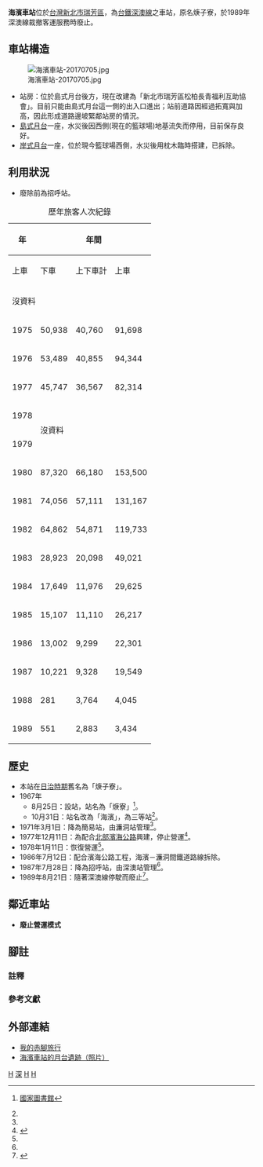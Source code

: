 {{Infobox_Station|
RouteType=Tra|
Title=海濱車站|
|linecolour=#0008BD|
ImageName=Haibin Station.JPG|
ImageSize=300px|
EngTitle=Haibin Station|
Operator=[[臺灣鐵路管理局|臺灣鐵路管理局]]|
Line=[[深澳線|深澳線]]|
Place=[[新北市|新北市]][[瑞芳區|瑞芳區]]海濱里籠山路22號|
StartDate=1967年8月25日|
EndDate=1989年8月21日|
Code=無|
Style=平面車站|
TraOldName=焿子寮、焿寮|
TraLevel=招呼站（裁撤前）|
TraPlatformS=[[島式月台|島式月台]]一座，水災後停用。<br>[[岸式月台|岸式月台]]一座。(已拆除)|
TraElecCode=ㄏㄞ|
TraWeb=|
TraStartLocal=瑞芳|
TraMile=8.6|
}}
'''海濱車站'''位於[[台灣|台灣]][[新北市|新北市]][[瑞芳區|瑞芳區]]，為[[台鐵|台鐵]][[深澳線|深澳線]]之車站，原名焿子寮，於1989年深澳線裁撤客運服務時廢止。

==車站構造==
[[File:海濱車站-20170705.jpg|thumb]]
*站房：位於島式月台後方，現在改建為「新北市瑞芳區松柏長青福利互助協會」。目前只能由島式月台這一側的出入口進出；站前道路因經過拓寬與加高，因此形成道路邊坡緊鄰站房的情況。
*[[島式月台|島式月台]]一座，水災後因西側(現在的籃球場)地基流失而停用，目前保存良好。
*[[岸式月台|岸式月台]]一座，位於現今籃球場西側，水災後用枕木臨時搭建，已拆除。

==利用狀況==
*廢除前為招呼站。
{| class="wikitable" style="text-align: right; font-size:85%"
|+歷年旅客人次紀錄
! rowspan=2| 年
! colspan=3|年間
! rowspan=2 width=1em |來源
! colspan=2|1日平均
|-
!上車
!下車
!上下車計
!上車
!上下車
|-
|colspan=7|沒資料
|-
| 1975||50,938||40,760||91,698||<ref>{{Cite report |url=https://twinfo.ncl.edu.tw/tiqry/hypage.cgi?HYPAGE=search/merge_pdf.hpg&dtd_id=11&type=s&sysid=T1936754 |pages=頁44-59 |title=中華民國64年 臺灣鐵路統計年報 各站客貨運狀況 Volume of Passenger & Freight Traffic |year=1976年6月 |author=交通部臺灣鐵路管理局 |publisher=國家圖書館 政府統計資訊網 |date= |access-date=2022-01-09 |archive-date=2021-08-24 |archive-url=https://web.archive.org/web/20210824074529/https://twinfo.ncl.edu.tw/tiqry/hypage.cgi?HYPAGE=search%2Fmerge_pdf.hpg&dtd_id=11&type=s&sysid=T1936754 |dead-url=no }}</ref>||140||251
|-
| 1976||53,489||40,855||94,344||<ref>{{Cite report |url=https://twinfo.ncl.edu.tw/tiqry/hypage.cgi?HYPAGE=search/merge_pdf.hpg&dtd_id=11&type=s&sysid=T1936675 |pages=頁26-41 |title=中華民國65年 臺灣鐵路統計年報 各站客貨運狀況 Volume of Passenger & Freight Traffic |year=1977年6月 |author=交通部臺灣鐵路管理局 |publisher=國家圖書館 政府統計資訊網 |date= |access-date=2022-01-09 |archive-date=2021-08-24 |archive-url=https://web.archive.org/web/20210824073241/https://twinfo.ncl.edu.tw/tiqry/hypage.cgi?HYPAGE=search%2Fmerge_pdf.hpg&dtd_id=11&type=s&sysid=T1936675 |dead-url=no }}</ref>||146||258
|-
| 1977||45,747||36,567||82,314||<ref>{{Cite report |url=https://twinfo.ncl.edu.tw/tiqry/hypage.cgi?HYPAGE=search/merge_pdf.hpg&dtd_id=11&type=s&sysid=T1936591 |pages=頁46-61 |title=中華民國66年 臺灣鐵路統計年報 各站客貨運狀況 Volume of Passenger & Freight Traffic |year=1978年6月 |author=交通部臺灣鐵路管理局 |publisher=國家圖書館 政府統計資訊網 |date= |access-date=2022-01-09 |archive-date=2021-08-24 |archive-url=https://web.archive.org/web/20210824073250/https://twinfo.ncl.edu.tw/tiqry/hypage.cgi?HYPAGE=search%2Fmerge_pdf.hpg&dtd_id=11&type=s&sysid=T1936591 |dead-url=no }}</ref>||133||239
|-
| 1978||rowspan=2 colspan=6|沒資料
|-
| 1979
|-
| 1980||87,320||66,180||153,500||<ref>{{Cite report |url=https://twinfo.ncl.edu.tw/tiqry/hypage.cgi?HYPAGE=search/merge_pdf.hpg&dtd_id=11&type=s&sysid=T1936289 |pages=頁70-87 |title=中華民國69年 臺灣鐵路統計年報 各站客貨運狀況 Volume of Passenger & Freight Traffic |year=1981年6月 |author=交通部臺灣鐵路管理局 |publisher=國家圖書館 政府統計資訊網 |date= |access-date=2022-01-09 |archive-date=2021-08-24 |archive-url=https://web.archive.org/web/20210824073254/https://twinfo.ncl.edu.tw/tiqry/hypage.cgi?HYPAGE=search%2Fmerge_pdf.hpg&dtd_id=11&type=s&sysid=T1936289 |dead-url=no }}</ref>||239||419
|-
| 1981||74,056||57,111||131,167||<ref>{{Cite report |url=https://twinfo.ncl.edu.tw/tiqry/hypage.cgi?HYPAGE=search/merge_pdf.hpg&dtd_id=11&type=s&sysid=T1936190 |pages=頁68-81 |title=中華民國70年 臺灣鐵路統計年報 各站客貨運狀況 Volume of Passenger & Freight Traffic |year=1982年6月 |author=交通部臺灣鐵路管理局 |publisher=國家圖書館 政府統計資訊網 |date= |access-date=2022-01-09 |archive-date=2021-08-24 |archive-url=https://web.archive.org/web/20210824071018/https://twinfo.ncl.edu.tw/tiqry/hypage.cgi?HYPAGE=search%2Fmerge_pdf.hpg&dtd_id=11&type=s&sysid=T1936190 |dead-url=no }}</ref>||203||359
|-
| 1982||64,862||54,871||119,733||<ref>{{Cite report |url=https://twinfo.ncl.edu.tw/tiqry/hypage.cgi?HYPAGE=search/merge_pdf.hpg&dtd_id=11&type=s&sysid=T1936081 |pages=頁62-75 |title=中華民國71年 臺灣鐵路統計年報 各站客貨運狀況 Volume of Passenger & Freight Traffic |year=1983年6月 |author=交通部臺灣鐵路管理局 |publisher=國家圖書館 政府統計資訊網 |date= |access-date=2022-01-09 |archive-date=2021-08-24 |archive-url=https://web.archive.org/web/20210824071019/https://twinfo.ncl.edu.tw/tiqry/hypage.cgi?HYPAGE=search%2Fmerge_pdf.hpg&dtd_id=11&type=s&sysid=T1936081 |dead-url=no }}</ref>||178||328
|-
| 1983||28,923||20,098||49,021||<ref>{{Cite report |url=https://twinfo.ncl.edu.tw/tiqry/hypage.cgi?HYPAGE=search/merge_pdf.hpg&dtd_id=11&type=s&sysid=T1935978 |pages=頁64-75 |title=中華民國72年 臺灣鐵路統計年報 各站客貨運狀況 Volume of Passenger & Freight Traffic |year=1984年6月 |author=交通部臺灣鐵路管理局 |publisher=國家圖書館 政府統計資訊網 |date= |access-date=2022-01-09 |archive-date=2021-08-24 |archive-url=https://web.archive.org/web/20210824071047/https://twinfo.ncl.edu.tw/tiqry/hypage.cgi?HYPAGE=search%2Fmerge_pdf.hpg&dtd_id=11&type=s&sysid=T1935978 |dead-url=no }}</ref>||79||134
|-
| 1984||17,649||11,976||29,625||<ref>{{Cite report |url=https://twinfo.ncl.edu.tw/tiqry/hypage.cgi?HYPAGE=search/merge_pdf.hpg&dtd_id=11&type=s&sysid=T1935893 |pages=頁66-77 |title=中華民國73年 臺灣鐵路統計年報 各站客貨運狀況 Volume of Passenger & Freight Traffic |year=1985年6月 |author=交通部臺灣鐵路管理局 |publisher=國家圖書館 政府統計資訊網 |date= |access-date=2022-01-09 |archive-date=2021-08-24 |archive-url=https://web.archive.org/web/20210824071018/https://twinfo.ncl.edu.tw/tiqry/hypage.cgi?HYPAGE=search%2Fmerge_pdf.hpg&dtd_id=11&type=s&sysid=T1935893 |dead-url=no }}</ref>||48||81
|-
| 1985||15,107||11,110||26,217||<ref>{{Cite report |url=https://twinfo.ncl.edu.tw/tiqry/hypage.cgi?HYPAGE=search/merge_pdf.hpg&dtd_id=11&type=s&sysid=T1935807 |pages=頁66-77 |title=中華民國74年 臺灣鐵路統計年報 各站客貨運狀況 Volume of Passenger & Freight Traffic |year=1986年6月 |author=交通部臺灣鐵路管理局 |publisher=國家圖書館 政府統計資訊網 |date= |access-date=2022-01-09 |archive-date=2021-09-06 |archive-url=https://web.archive.org/web/20210906134614/https://twinfo.ncl.edu.tw/tiqry/hypage.cgi?HYPAGE=search%2Fmerge_pdf.hpg&dtd_id=11&type=s&sysid=T1935807 |dead-url=no }}</ref>||41||72
|-
| 1986||13,002||9,299||22,301||<ref>{{Cite report |url=https://twinfo.ncl.edu.tw/tiqry/hypage.cgi?HYPAGE=search/merge_pdf.hpg&dtd_id=11&type=s&sysid=T1935725 |pages=頁64-75 |title=中華民國75年 臺灣鐵路統計年報 各站客貨運狀況 Volume of Passenger & Freight Traffic |year=1987年6月 |author=交通部臺灣鐵路管理局 |publisher=國家圖書館 政府統計資訊網 |date= |access-date=2022-01-09 |archive-date=2021-08-24 |archive-url=https://web.archive.org/web/20210824080015/https://twinfo.ncl.edu.tw/tiqry/hypage.cgi?HYPAGE=search%2Fmerge_pdf.hpg&dtd_id=11&type=s&sysid=T1935725 |dead-url=no }}</ref>||36||61
|-
| 1987||10,221||9,328||19,549||<ref>{{Cite report |url=https://twinfo.ncl.edu.tw/tiqry/hypage.cgi?HYPAGE=search/merge_pdf.hpg&dtd_id=11&type=s&sysid=T1935625 |pages=頁62-73 |title=中華民國76年 臺灣鐵路統計年報 各站客貨運狀況 Volume of Passenger & Freight Traffic |year=1988年6月 |author=交通部臺灣鐵路管理局 |publisher=國家圖書館 政府統計資訊網 |date= |access-date=2022-01-09 |archive-date=2021-08-24 |archive-url=https://web.archive.org/web/20210824074609/https://twinfo.ncl.edu.tw/tiqry/hypage.cgi?HYPAGE=search%2Fmerge_pdf.hpg&dtd_id=11&type=s&sysid=T1935625 |dead-url=no }}</ref>||28||54
|-
| 1988||281||3,764||4,045||<ref>{{Cite report |url=https://twinfo.ncl.edu.tw/tiqry/hypage.cgi?HYPAGE=search/merge_pdf.hpg&dtd_id=11&type=s&sysid=T1935547 |pages=頁42-53 |title=中華民國77年 臺灣鐵路統計年報 各站客貨運狀況 Volume of Passenger & Freight Traffic |year=1989年6月 |author=交通部臺灣鐵路管理局 |publisher=國家圖書館 政府統計資訊網 |date= |access-date=2022-01-09 |archive-date=2021-08-24 |archive-url=https://web.archive.org/web/20210824081431/https://twinfo.ncl.edu.tw/tiqry/hypage.cgi?HYPAGE=search%2Fmerge_pdf.hpg&dtd_id=11&type=s&sysid=T1935547 |dead-url=no }}</ref>||1||11
|-
| 1989||551||2,883||3,434||<ref>{{Cite report |url=https://twinfo.ncl.edu.tw/tiqry/hypage.cgi?HYPAGE=search/merge_pdf.hpg&dtd_id=11&type=s&sysid=T1935470 |pages=頁46-57 |title=中華民國78年 臺灣鐵路統計年報 各站客貨運狀況 Volume of Passenger & Freight Traffic |year=1990年6月 |author=交通部臺灣鐵路管理局 |publisher=國家圖書館 政府統計資訊網 |date= |access-date=2022-01-09 |archive-date=2021-09-06 |archive-url=https://web.archive.org/web/20210906131727/https://twinfo.ncl.edu.tw/tiqry/hypage.cgi?HYPAGE=search%2Fmerge_pdf.hpg&dtd_id=11&type=s&sysid=T1935470 |dead-url=no }}</ref>||2||15
|}

==歷史==
*本站在[[台灣日治時期|日治時期]]舊名為「焿子寮」。
*1967年
**8月25日：設站，站名為「焿寮」<ref name="鍾溫清">{{Cite book |url=https://tm.ncl.edu.tw/article?u=006_001_0000304893 |title=瑞芳鎮誌 |edition=交通篇 |year=2002 |author=鍾溫清 |isbn=9570107286 |publisher=臺北縣瑞芳鎮公所 |access-date=2021-07-19 |archive-date=2021-01-23 |archive-url=https://web.archive.org/web/20210123220243/https://tm.ncl.edu.tw/article?u=006_001_0000304893 |dead-url=no }} [[國家圖書館_(中華民國)|國家圖書館]]</ref>{{rp|頁34}}。
**10月31日：站名改為「海濱」，為三等站<ref name="鍾溫清" />{{rp|頁34}}。
*1971年3月1日：降為簡易站，由濂洞站管理<ref name="鍾溫清" />{{rp|頁34}}。
*1977年12月11日：為配合[[北部濱海公路|北部濱海公路]]興建，停止營運<ref name=71年報車站數>{{Cite report |url=https://twinfo.ncl.edu.tw/tiqry/hypage.cgi?HYPAGE=search/merge_pdf.hpg&dtd_id=11&type=s&sysid=T1936068&jid=99240198 |pages=頁16-17 |title=臺灣鐵路統計年報 |edition=中華民國71年 |chapter=營業里程及車站數＝Operating Kilometers and Stations |year=1983年6月 |author=交通部臺灣鐵路管理局 |publisher=國家圖書館 政府統計資訊網 |date= |access-date=2022-01-09 |archive-date=2021-07-19 |archive-url=https://web.archive.org/web/20210719123644/https://twinfo.ncl.edu.tw/tiqry/hypage.cgi?HYPAGE=search%2Fmerge_pdf.hpg&dtd_id=11&type=s&sysid=T1936068&jid=99240198 |dead-url=no }}</ref>。
*1978年1月11日：恢復營運<ref name=71年報車站數 />。
*1986年7月12日：配合濱海公路工程，海濱－濂洞間鐵道路線拆除。
*1987年7月28日：降為招呼站，由深澳站管理<ref name="鍾溫清" />{{rp|頁34}}。
*1989年8月21日：隨著深澳線停駛而廢止<ref>{{Cite report |url=https://twinfo.ncl.edu.tw/tiqry/hypage.cgi?HYPAGE=search/merge_pdf.hpg&dtd_id=11&type=s&sysid=T1935463&jid=99240198 |pages=頁22-23 |title=臺灣鐵路統計年報 |edition=中華民國78年 |chapter=營業里程及車站數＝Operating Kilometers and Stations |year=1990年6月 |author=交通部臺灣鐵路管理局 |publisher=國家圖書館 政府統計資訊網 |date= |access-date=2022-01-09 |archive-date=2021-04-12 |archive-url=https://web.archive.org/web/20210412233248/https://twinfo.ncl.edu.tw/tiqry/hypage.cgi?HYPAGE=search%2Fmerge_pdf.hpg&dtd_id=11&type=s&sysid=T1935463&jid=99240198 |dead-url=no }}</ref>。

==鄰近車站==
*'''廢止營運模式'''
{{start rail box|[[臺灣鐵路管理局|臺灣鐵路管理局]]}}
{{s-abandoned|[[瑞濱車站|瑞濱車站]]}}
{{s-line|[[深澳線|深澳線]]|（廢止）|#0008BD}}
{{s-abandoned|[[濂洞車站|濂洞車站]]}}
{{end box}}

{{start rail box|[[臺金公司|臺灣金屬鑛業股份有限公司]]}}
{{s-abandoned|[[深澳車站|深澳車站]]}}
{{s-line|[[金瓜石線|金瓜石線]]|（廢止）|#0008BD}}
{{s-abandoned|[[濂洞車站|水湳洞車站]]}}
{{end box}}

==腳註==
===註釋===
{{noteFoot}}
===參考文獻===
{{reflist}}

==外部連結==
*[http://blog.udn.com/barefoot/1118278 我的赤腳旅行] {{Wayback|url=http://blog.udn.com/barefoot/1118278 |date=20100114052930 }}
*[http://photo.xuite.net/starr0228/2743998/62.jpg 海濱車站的月台遺跡（照片）] {{Wayback|url=http://photo.xuite.net/starr0228/2743998/62.jpg |date=20160304091606 }}
{{台灣鐵路深澳線}}
[[Category:深澳線車站|H]]
[[Category:台灣鐵路廢站|深]]
[[Category:1989年關閉的鐵路車站|H]]
[[Category:1967年啟用的鐵路車站|H]]